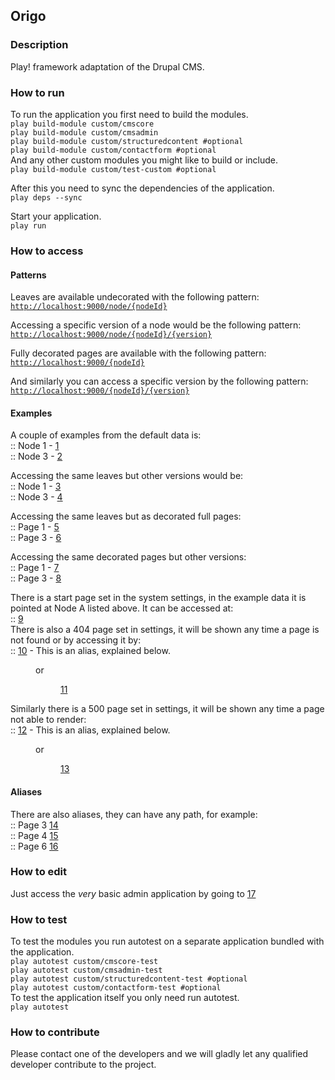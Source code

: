 == Origo ==

=== Description ===
Play! framework adaptation of the Drupal CMS.

=== How to run ===
To run the application you first need to build the modules.<br/>
<code>play build-module custom/cmscore</code><br/>
<code>play build-module custom/cmsadmin</code><br/>
<code>play build-module custom/structuredcontent #optional</code><br/>
<code>play build-module custom/contactform #optional</code><br/>

And any other custom modules you might like to build or include.<br/>
<code>play build-module custom/test-custom #optional</code>

After this you need to sync the dependencies of the application.<br/>
<code>play deps --sync</code>

Start your application.<br/>
<code>play run</code>

=== How to access ===

==== Patterns ====
Leaves are available undecorated with the following pattern:<br/>
<code>http://localhost:9000/node/{nodeId}</code>

Accessing a specific version of a node would be the following pattern:<br/>
<code>http://localhost:9000/node/{nodeId}/{version}</code>

Fully decorated pages are available with the following pattern:<br/>
<code>http://localhost:9000/{nodeId}</code>

And similarly you can access a specific version by the following pattern:<br/>
<code>http://localhost:9000/{nodeId}/{version}</code>

==== Examples ====
A couple of examples from the default data is:<br/>
:: Node 1 - [http://localhost:9000/node/aa1755dd-18c4-4b78-956e-eef7e562c36c]<br/>
:: Node 3 - [http://localhost:9000/node/1cf699a7-a0c4-4be0-855f-466042a36a8d]<br/>


Accessing the same leaves but other versions would be:<br/>
:: Node 1 - [http://localhost:9000/node/aa1755dd-18c4-4b78-956e-eef7e562c36c/2]<br/>
:: Node 3 - [http://localhost:9000/node/1cf699a7-a0c4-4be0-855f-466042a36a8d/3]<br/>


Accessing the same leaves but as decorated full pages:<br/>
:: Page 1 - [http://localhost:9000/aa1755dd-18c4-4b78-956e-eef7e562c36c]<br/>
:: Page 3 - [http://localhost:9000/1cf699a7-a0c4-4be0-855f-466042a36a8d]<br/>


Accessing the same decorated pages but other versions:<br/>
:: Page 1 - [http://localhost:9000/aa1755dd-18c4-4b78-956e-eef7e562c36c/2]<br/>
:: Page 3 - [http://localhost:9000/1cf699a7-a0c4-4be0-855f-466042a36a8d/3]<br/>


There is a start page set in the system settings, in the example data it is pointed at Node A listed above. It can be accessed at:<br/>
:: [http://localhost:9000/]<br/>

There is also a 404 page set in settings, it will be shown any time a page is not found or by accessing it by:<br/>
:: [http://localhost:9000/page-not-found] - This is an alias, explained below.
: or
:: [http://localhost:9000/c9615819-0556-4e70-b6a9-a66c5b8d4c1a]<br/>

Similarly there is a 500 page set in settings, it will be shown any time a page not able to render:<br/>
:: [http://localhost:9000/error] - This is an alias, explained below.
: or
:: [http://localhost:9000/1cf699a7-a0c4-4be0-855f-466042a36a8d]<br/>

==== Aliases ====
There are also aliases, they can have any path, for example:<br/>
:: Page 3 [http://localhost:9000/third]<br/>
:: Page 4 [http://localhost:9000/fourth]<br/>
:: Page 6 [http://localhost:9000/sixth]<br/>

=== How to edit ===
Just access the <i>very</i> basic admin application by going to [http://localhost:9000/admin/]

=== How to test ===

To test the modules you run autotest on a separate application bundled with the application.<br/>
<code>play autotest custom/cmscore-test</code><br/>
<code>play autotest custom/cmsadmin-test</code><br/>
<code>play autotest custom/structuredcontent-test #optional</code><br/>
<code>play autotest custom/contactform-test #optional</code><br/>

To test the application itself you only need run autotest.<br/>
<code>play autotest</code>

=== How to contribute ===
Please contact one of the developers and we will gladly let any qualified developer contribute to the project.